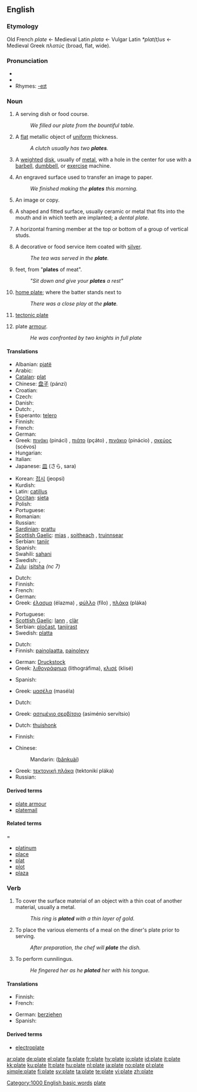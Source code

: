 {{rfc|There's some mess going on in the translation tables}}
==English==

===Etymology===
Old French ''plate'' ← Medieval Latin ''plata'' ← Vulgar Latin ''*plat(t)us'' ← Medieval Greek ''πλατύς'' (broad, flat, wide).

===Pronunciation===
* {{IPA|/pleɪt/}}
* {{audio|en-us-plate.ogg|Audio (US)}}
* Rhymes: [[Rhymes:English:-eɪt|-eɪt]]

===Noun===
{{en-noun}}

# A serving dish or food course.
#: ''We filled our plate from the bountiful table.''
# A [[flat]] metallic object of [[uniform]] thickness.
#: ''A clutch usually has two '''plates'''.''
# {{weightlifting}} A [[weight]]ed [[disk]], usually of [[metal]], with a hole in the center for use with a [[barbell]], [[dumbbell]], or [[exercise]] machine.
# {{printing}} An engraved surface used to transfer an image to paper.
#: ''We finished making the '''plates''' this morning.''
# {{context|printing|photography}} An image or copy.
# {{dentistry}} A shaped and fitted surface, usually ceramic or metal that fits into the mouth and in which teeth are implanted; a ''dental plate''.
# {{construction}} A horizontal framing member at the top or bottom of a group of vertical studs.
# A decorative or food service item coated with [[silver]].
#: ''The tea was served in the '''plate'''.''
# {{Cockney rhyming slang}} feet, from "'''plates''' of meat".
#: ''"Sit down and give your '''plates''' a rest"''
# {{baseball}} [[home plate]]; where the batter stands next to
#: ''There was a close play at the '''plate'''.''
# {{geology}} [[tectonic plate]]
# {{historical}} plate [[armour]].
#: ''He was confronted by two knights in full plate''

====Translations====
{{trans-top|a serving dish}}
* Albanian: [[pjatë]] {{f}}
* Arabic: {{Arab|[[طبق]]}} {{IPAchar|(ʈábaq)}} {{m}}
* [[Catalan]]: [[plat]] {{m}}
* Chinese: [[盘子]] (pánzi)
* Croatian: {{t+|hr|tanjir|m}}
* Czech: {{t-|cs|talíř|m}}
* Danish: {{t-|da|tallerken}}
* Dutch: {{t+|nl|bord|n}}, {{t+|nl|dienblad|f}}
* Esperanto: [[telero]]
* Finnish: {{t+|fi|lautanen}}
* French: {{t+|fr|assiette|f}}
* German: {{t+|de|Teller|m}}
* Greek: [[πινάκι]] (pináci) {{n}}, [[πιάτο]] (pçáto) {{n}}, [[πινάκιο]] (pinácio) {{n}}, [[σκεύος]] (scévos) {{n}}
* Hungarian: {{t+|hu|tányér}}
* Italian: {{t+|it|piatto|m}}
* Japanese: [[皿]] (さら, sara)
{{trans-mid}}
* Korean: [[접시]] (jeopsi)
* Kurdish: {{t+|ku|قاپ|sc=KUchar}}
* Latin: [[catillus]]  {{m}}
* [[Occitan]]: [[sieta]] {{f}}
* Polish: {{t+|pl|talerz|m}}
* Portuguese: {{t+|pt|prato|m}}
* Romanian: {{t-|ro|farfurie|f}}
* Russian: {{t+|ru|тарелка|f|tr=tarélka|sc=Cyrl}}
* [[Sardinian]]: [[prattu]] {{m}}
* [[Scottish Gaelic]]: [[mias]] {{f}}, [[soitheach]] {{f}}, [[truinnsear]] {{m}}
* Serbian: [[tanjir]]
* Spanish: {{t+|es|plato|m}}
* Swahili: [[sahani]]
* Swedish: {{t+|sv|fat}}, {{t+|sv|tallrik}}
* [[Zulu]]: [[isitsha]] ''(nc 7)''
{{trans-bottom}}

{{trans-top|a flat metallic object}}
* Dutch: {{t+|nl|plaat|f}}
* Finnish: {{t+|fi|levy}}
* French: {{t+|fr|plaque|f}}
* German: {{t+|de|Platte|f}}
* Greek: [[έλασμα]] (élazma) {{n}}, [[φύλλο]] (fílo) {{n}}, [[πλάκα]] (pláka) {{f}}
{{trans-mid}}
* Portuguese: {{t+|pt|placa|f}}
* [[Scottish Gaelic]]: [[lann]] {{m|f}}, [[clàr]] {{m}}
* Serbian: [[pločast]], [[tanjirast]]
* Swedish: [[platta]]
{{trans-bottom}}

{{trans-top|''(Printing):'' an engraved surface used to transfer an image to paper}}
* Dutch: {{t+|nl|plaat|f}}
* Finnish: [[painolaatta]], [[painolevy]]
{{trans-mid}}
* German: [[Druckstock]] {{m}}
* Greek: [[λιθογράφημα]] {{n}} (lithográfima), [[κλισέ]] {{n}} (klisé)
{{trans-bottom}}

{{trans-top|''(Printing, Photography):'' an image or copy}}
* Spanish: {{t-|es|grabado|m}}
{{trans-mid}}
{{trans-bottom}}

{{trans-top|''(Dentistry):'' a dental plate}}
* Greek: [[μασέλα]] {{f}} (maséla)
{{trans-mid}}
{{trans-bottom}}

{{trans-top|''(Construction):'' A horizontal framing member at the top or bottom of a group of vertical studs}}
{{trans-mid}}
{{trans-bottom}}

{{trans-top|a decorative or food service item coated with silver}}
* Dutch: {{t+|nl|dienblad|n}}
{{trans-mid}}
* Greek: [[ασημένιο σερβίτσιο]] {{n}} (asiménio servítsio)
{{trans-bottom}}

{{trans-top|''(Cockney rhyming slang)'' feet}}
{{trans-mid}}
{{trans-bottom}}

{{trans-top|{{baseball}} home plate}}
* Dutch: [[thuishonk]]
{{trans-mid}}
* Finnish: {{t+|fi|lautanen}}
{{trans-bottom}}

{{trans-top|tectonic plate}}
* Chinese:
*: Mandarin: {{zh-ts|板塊|板块}} ([[bǎnkuài]])
{{trans-mid}}
* Greek: [[τεκτονική πλάκα]] {{f}} (tektonikí pláka)
* Russian: {{t+|ru|плита|f|tr=plitá|sc=Cyrl}}
{{trans-bottom}}

====Derived terms====
* [[plate armour]]
* [[platemail]]

====Related terms=====
* [[platinum]]
* [[place]]
* [[plat]]
* [[plot]]
* [[plaza]]

===Verb===
{{en-verb|plat|ing}}

# To cover the surface material of an object with a thin coat of another material, usually a metal.
#: ''This ring is '''plated''' with a thin layer of gold.''
# To place the various elements of a meal on the diner's plate prior to serving.
#: ''After preparation, the chef will '''plate''' the dish.''
# To perform cunnilingus.
#: ''He fingered her as he '''plated''' her with his tongue.''

====Translations====
{{trans-top|to cover the surface material of an object with a thin coat of another material}}
* Finnish: {{t-|fi|päällystää}}
* French: {{t+|fr|plaquer}}
{{trans-mid}}
* German: [[ueberziehen|berziehen]]
* Spanish: {{t-|es|chapar}}
{{trans-bottom}}

====Derived terms====
* [[electroplate]]

[[Category:1000 English basic words]]
[[Category:Baseball|plate]]

[[ar:plate]]
[[de:plate]]
[[el:plate]]
[[fa:plate]]
[[fr:plate]]
[[hy:plate]]
[[io:plate]]
[[id:plate]]
[[it:plate]]
[[kk:plate]]
[[ku:plate]]
[[lt:plate]]
[[hu:plate]]
[[nl:plate]]
[[ja:plate]]
[[no:plate]]
[[pl:plate]]
[[simple:plate]]
[[fi:plate]]
[[sv:plate]]
[[ta:plate]]
[[te:plate]]
[[vi:plate]]
[[zh:plate]]